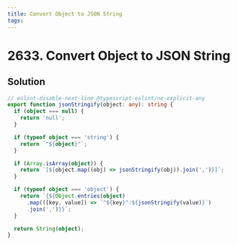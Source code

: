 ```yaml
---
title: Convert Object to JSON String
tags:
---
```


# 2633. Convert Object to JSON String

<Badges>
<LevelBadge level="medium" />

</Badges>

## Solution

```typescript filename="solution.ts" copy
// eslint-disable-next-line @typescript-eslint/no-explicit-any
export function jsonStringify(object: any): string {
  if (object === null) {
    return 'null';
  }

  if (typeof object === 'string') {
    return `"${object}"`;
  }

  if (Array.isArray(object)) {
    return `[${object.map((obj) => jsonStringify(obj)).join(',')}]`;
  }

  if (typeof object === 'object') {
    return `{${Object.entries(object)
      .map(([key, value]) => `"${key}":${jsonStringify(value)}`)
      .join(',')}}`;
  }

  return String(object);
}
```

<ProblemLink
  codingSite="leetcode"
  href="https://leetcode.com/problems/convert-object-to-json-string"
  title="Convert Object to JSON String"
/>
